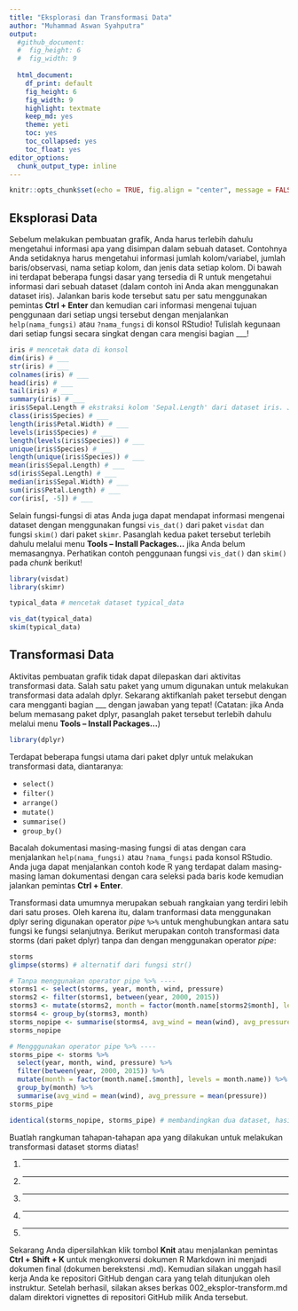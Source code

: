 ```yaml
---
title: "Eksplorasi dan Transformasi Data"
author: "Muhammad Aswan Syahputra" 
output: 
  #github_document:
  #  fig_height: 6
  #  fig_width: 9
    
  html_document: 
    df_print: default
    fig_height: 6
    fig_width: 9
    highlight: textmate
    keep_md: yes
    theme: yeti
    toc: yes
    toc_collapsed: yes
    toc_float: yes
editor_options: 
  chunk_output_type: inline
---
```


```r
knitr::opts_chunk$set(echo = TRUE, fig.align = "center", message = FALSE, warning = FALSE)
```

## Eksplorasi Data

Sebelum melakukan pembuatan grafik, Anda harus terlebih dahulu mengetahui informasi apa yang disimpan dalam sebuah dataset. Contohnya Anda setidaknya harus mengetahui informasi jumlah kolom/variabel, jumlah baris/observasi, nama setiap kolom, dan jenis data setiap kolom. Di bawah ini terdapat beberapa fungsi dasar yang tersedia di R untuk mengetahui informasi dari sebuah dataset (dalam contoh ini Anda akan menggunakan dataset iris). Jalankan baris kode tersebut satu per satu menggunakan pemintas **Ctrl + Enter** dan kemudian cari informasi mengenai tujuan penggunaan dari setiap ungsi tersebut dengan menjalankan `help(nama_fungsi)` atau `?nama_fungsi` di konsol RStudio! Tulislah kegunaan dari setiap fungsi secara singkat dengan cara mengisi bagian ___!

```r
iris # mencetak data di konsol
dim(iris) # ___
str(iris) # ___
colnames(iris) # ___
head(iris) # ___
tail(iris) # ___
summary(iris) # ___
iris$Sepal.Length # ekstraksi kolom 'Sepal.Length' dari dataset iris. Jalankan help(`[`) untuk membaca dokumentasi
class(iris$Species) # ___
length(iris$Petal.Width) # ___
levels(iris$Species) # ___
length(levels(iris$Species)) # ___
unique(iris$Species) # ___
length(unique(iris$Species)) # ___
mean(iris$Sepal.Length) # ___
sd(iris$Sepal.Length) # ___
median(iris$Sepal.Width) # ___
sum(iris$Petal.Length) # ___
cor(iris[, -5]) # ___
```

Selain fungsi-fungsi di atas Anda juga dapat mendapat informasi mengenai dataset dengan menggunakan fungsi `vis_dat()` dari paket `visdat` dan fungsi `skim()` dari paket `skimr`. Pasanglah kedua paket tersebut terlebih dahulu melalui menu **Tools -- Install Packages...** jika Anda belum memasangnya. Perhatikan contoh penggunaan fungsi `vis_dat()` dan `skim()` pada *chunk* berikut!

```r
library(visdat)
library(skimr)

typical_data # mencetak dataset typical_data

vis_dat(typical_data)
skim(typical_data)
```

## Transformasi Data

Aktivitas pembuatan grafik tidak dapat dilepaskan dari aktivitas transformasi data. Salah satu paket yang umum digunakan untuk melakukan transformasi data adalah dplyr. Sekarang aktifkanlah paket tersebut dengan cara mengganti bagian ___ dengan jawaban yang tepat! (Catatan: jika Anda belum memasang paket dplyr, pasanglah paket tersebut terlebih dahulu melalui menu **Tools -- Install Packages...**)

```r
library(dplyr)
```

Terdapat beberapa fungsi utama dari paket dplyr untuk melakukan transformasi data, diantaranya:

* `select()`
* `filter()`
* `arrange()`
* `mutate()`
* `summarise()`
* `group_by()`

Bacalah dokumentasi masing-masing fungsi di atas dengan cara menjalankan `help(nama_fungsi)` atau `?nama_fungsi` pada konsol RStudio. Anda juga dapat menjalankan contoh kode R yang terdapat dalam masing-masing laman dokumentasi dengan cara seleksi pada baris kode kemudian jalankan pemintas **Ctrl + Enter**.

Transformasi data umumnya merupakan sebuah rangkaian yang terdiri lebih dari satu proses. Oleh karena itu, dalam tranformasi data menggunakan dplyr sering digunakan operator *pipe* `%>%` untuk menghubungkan antara satu fungsi ke fungsi selanjutnya. Berikut merupakan contoh transformasi data storms (dari paket dplyr) tanpa dan dengan menggunakan operator *pipe*:

```r
storms
glimpse(storms) # alternatif dari fungsi str()

# Tanpa menggunakan operator pipe %>% ----
storms1 <- select(storms, year, month, wind, pressure)
storms2 <- filter(storms1, between(year, 2000, 2015))
storms3 <- mutate(storms2, month = factor(month.name[storms2$month], levels = month.name))
storms4 <- group_by(storms3, month)
storms_nopipe <- summarise(storms4, avg_wind = mean(wind), avg_pressure = mean(pressure))
storms_nopipe

# Mengggunakan operator pipe %>% ----
storms_pipe <- storms %>% 
  select(year, month, wind, pressure) %>% 
  filter(between(year, 2000, 2015)) %>% 
  mutate(month = factor(month.name[.$month], levels = month.name)) %>% 
  group_by(month) %>% 
  summarise(avg_wind = mean(wind), avg_pressure = mean(pressure))
storms_pipe

identical(storms_nopipe, storms_pipe) # membandingkan dua dataset, hasilnya TRUE apabila kedua dataset persis sama
```

Buatlah rangkuman tahapan-tahapan apa yang dilakukan untuk melakukan transformasi dataset storms diatas!

1. ___
2. ___
3. ___
4. ___
5. ___

Sekarang Anda dipersilahkan klik tombol **Knit** atau menjalankan pemintas **Ctrl + Shift + K** untuk mengkonversi dokumen R Markdown ini menjadi dokumen final (dokumen berekstensi .md). Kemudian silakan unggah hasil kerja Anda ke repositori GitHub dengan cara yang telah ditunjukan oleh instruktur. Setelah berhasil, silakan akses berkas 002_eksplor-transform.md dalam direktori vignettes di repositori GitHub milik Anda tersebut.
